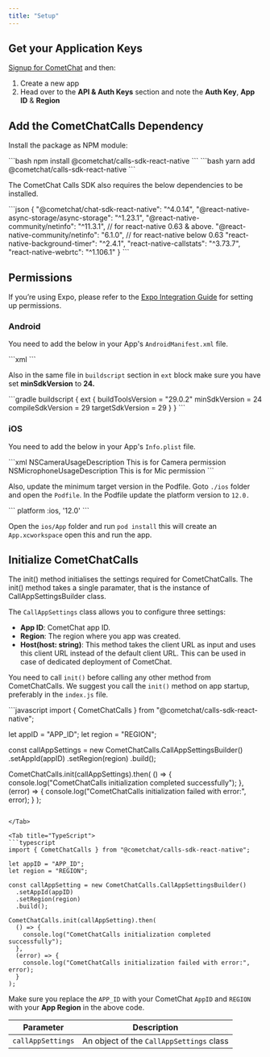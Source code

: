 ```yaml
---
title: "Setup"
---
```




## Get your Application Keys

[Signup for CometChat](https://app.cometchat.com) and then:

1. Create a new app
2. Head over to the **API & Auth Keys** section and note the **Auth Key**, **App ID** & **Region**

## Add the CometChatCalls Dependency

Install the package as NPM module:

<Tabs>
<Tab title="npm">
```bash
npm install @cometchat/calls-sdk-react-native
```

</Tab>

<Tab title="yarn">
```bash
yarn add @cometchat/calls-sdk-react-native
```

</Tab>

</Tabs>

The CometChat Calls SDK also requires the below dependencies to be installed.

<Tabs>
<Tab title="package.json">
```json
{
  "@cometchat/chat-sdk-react-native": "^4.0.14",
  "@react-native-async-storage/async-storage": "^1.23.1",
  "@react-native-community/netinfo": "^11.3.1", // for react-native 0.63 & above.
  "@react-native-community/netinfo": "6.1.0", // for react-native below 0.63
  "react-native-background-timer": "^2.4.1",
  "react-native-callstats": "^3.73.7",
  "react-native-webrtc": "^1.106.1"
}
```

</Tab>

</Tabs>

## Permissions

<Note>

If you’re using Expo, please refer to the [Expo Integration Guide](/docs/sdk/react-native/expo-integration-guide) for setting up permissions.

</Note>

### Android

You need to add the below in your App's `AndroidManifest.xml` file.

<Tabs>
<Tab title="AndroidManifest.xml">
```xml
<uses-permission android:name="android.permission.INTERNET" />
<uses-permission android:name="android.permission.CAMERA" />
<uses-permission android:name="android.permission.MODIFY_AUDIO_SETTINGS" />
<uses-permission android:name="android.permission.RECORD_AUDIO" />
<uses-permission android:name="android.permission.ACCESS_NETWORK_STATE" />
```

</Tab>

</Tabs>

Also in the same file in `buildscript` section in `ext` block make sure you have set **minSdkVersion** to **24.**

<Tabs>
<Tab title="build.gradle">
```gradle
buildscript {
  ext {
      buildToolsVersion = "29.0.2"
      minSdkVersion = 24
      compileSdkVersion = 29
      targetSdkVersion = 29
  }
}
```

</Tab>

</Tabs>

### iOS

You need to add the below in your App's `Info.plist` file.

<Tabs>
<Tab title="Info.plist">
```xml
<key>NSCameraUsageDescription</key>
<string>This is for Camera permission</string>
<key>NSMicrophoneUsageDescription</key>
<string>This is for Mic permission</string>
```

</Tab>

</Tabs>

Also, update the minimum target version in the Podfile. Goto `./ios` folder and open the `Podfile`. In the Podfile update the platform version to `12.0.`

<Tabs>
<Tab title="Podfile">
```
platform :ios, '12.0'
```

</Tab>

</Tabs>

Open the `ios/App` folder and run `pod install` this will create an `App.xcworkspace` open this and run the app.

## Initialize CometChatCalls

The init() method initialises the settings required for CometChatCalls. The init() method takes a single paramater, that is the instance of CallAppSettingsBuilder class.

The `CallAppSettings` class allows you to configure three settings:

* **App ID**: CometChat app ID.
* **Region**: The region where you app was created.
* **Host(host: string)**: This method takes the client URL as input and uses this client URL instead of the default client URL. This can be used in case of dedicated deployment of CometChat.

You need to call `init()` before calling any other method from CometChatCalls. We suggest you call the `init()` method on app startup, preferably in the `index.js` file.

<Tabs>
<Tab title="JavaScript">
```javascript
import { CometChatCalls } from "@cometchat/calls-sdk-react-native";

let appID = "APP_ID";
let region = "REGION";

const callAppSettings = new CometChatCalls.CallAppSettingsBuilder()
  .setAppId(appID)
  .setRegion(region)
  .build();

CometChatCalls.init(callAppSettings).then(
  () => {
    console.log("CometChatCalls initialization completed successfully");
  },
  (error) => {
    console.log("CometChatCalls initialization failed with error:", error);
  }
);
```

</Tab>

<Tab title="TypeScript">
```typescript
import { CometChatCalls } from "@cometchat/calls-sdk-react-native";

let appID = "APP_ID";
let region = "REGION";

const callAppSetting = new CometChatCalls.CallAppSettingsBuilder()
  .setAppId(appID)
  .setRegion(region)
  .build();

CometChatCalls.init(callAppSetting).then(
  () => {
    console.log("CometChatCalls initialization completed successfully");
  },
  (error) => {
    console.log("CometChatCalls initialization failed with error:", error);
  }
);
```

</Tab>

</Tabs>

Make sure you replace the `APP_ID` with your CometChat `AppID` and `REGION` with your **App Region** in the above code.

| Parameter         | Description                              |
| ----------------- | ---------------------------------------- |
| `callAppSettings` | An object of the `CallAppSettings` class |
